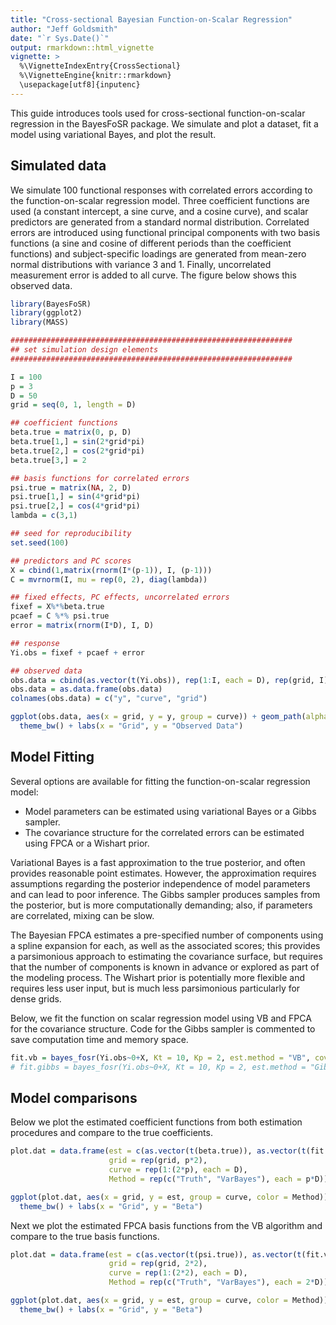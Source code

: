 ```yaml
---
title: "Cross-sectional Bayesian Function-on-Scalar Regression"
author: "Jeff Goldsmith"
date: "`r Sys.Date()`"
output: rmarkdown::html_vignette
vignette: >
  %\VignetteIndexEntry{CrossSectional}
  %\VignetteEngine{knitr::rmarkdown}
  \usepackage[utf8]{inputenc}
---
```


This guide introduces tools used for cross-sectional function-on-scalar regression in the BayesFoSR package. We simulate and plot a dataset, fit a model using variational Bayes, and plot the result.

## Simulated data

We simulate 100 functional responses with correlated errors according to the function-on-scalar regression model. Three coefficient functions are used (a constant intercept, a sine curve, and a cosine curve), and scalar predictors are generated from a standard normal distribution. Correlated errors are introduced using functional principal components with two basis functions (a sine and cosine of different periods than the coefficient functions) and subject-specific loadings are generated from mean-zero normal distributions with variance 3 and 1. Finally, uncorrelated measurement error is added to all curve. The figure below shows this observed data.

```r

library(BayesFoSR)
library(ggplot2)
library(MASS)

###############################################################
## set simulation design elements
###############################################################

I = 100
p = 3
D = 50
grid = seq(0, 1, length = D)

## coefficient functions
beta.true = matrix(0, p, D)
beta.true[1,] = sin(2*grid*pi)
beta.true[2,] = cos(2*grid*pi)
beta.true[3,] = 2

## basis functions for correlated errors
psi.true = matrix(NA, 2, D)
psi.true[1,] = sin(4*grid*pi)
psi.true[2,] = cos(4*grid*pi)
lambda = c(3,1)

## seed for reproducibility
set.seed(100)

## predictors and PC scores
X = cbind(1,matrix(rnorm(I*(p-1)), I, (p-1)))
C = mvrnorm(I, mu = rep(0, 2), diag(lambda))

## fixed effects, PC effects, uncorrelated errors
fixef = X%*%beta.true
pcaef = C %*% psi.true
error = matrix(rnorm(I*D), I, D)

## response
Yi.obs = fixef + pcaef + error
```


```r
## observed data
obs.data = cbind(as.vector(t(Yi.obs)), rep(1:I, each = D), rep(grid, I))
obs.data = as.data.frame(obs.data)
colnames(obs.data) = c("y", "curve", "grid")

ggplot(obs.data, aes(x = grid, y = y, group = curve)) + geom_path(alpha = .3) +
  theme_bw() + labs(x = "Grid", y = "Observed Data")
```

## Model Fitting

Several options are available for fitting the function-on-scalar regression model:

- Model parameters can be estimated using variational Bayes or a Gibbs sampler.  
- The covariance structure for the correlated errors can be estimated using FPCA or a Wishart prior.

Variational Bayes is a fast approximation to the true posterior, and often provides reasonable point estimates. However, the approximation requires assumptions regarding the posterior independence of model parameters and can lead to poor inference. The Gibbs sampler produces samples from the posterior, but is more computationally demanding; also, if parameters are correlated, mixing can be slow. 

The Bayesian FPCA estimates a pre-specified number of components using a spline expansion for each, as well as the associated scores; this provides a parsimonious approach to estimating the covariance surface, but requires that the number of components is known in advance or explored as part of the modeling process. The Wishart prior is potentially more flexible and requires less user input, but is much less parsimonious particularly for dense grids.

Below, we fit the function on scalar regression model using VB and FPCA for the covariance structure. Code for the Gibbs sampler is commented to save computation time and memory space.

```r
fit.vb = bayes_fosr(Yi.obs~0+X, Kt = 10, Kp = 2, est.method = "VB", cov.method = "FPCA")
# fit.gibbs = bayes_fosr(Yi.obs~0+X, Kt = 10, Kp = 2, est.method = "Gibbs", cov.method = "FPCA")
```

## Model comparisons

Below we plot the estimated coefficient functions from both estimation procedures and compare to the true coefficients.

```r
plot.dat = data.frame(est = c(as.vector(t(beta.true)), as.vector(t(fit.vb$beta.pm))),
                      grid = rep(grid, p*2),
                      curve = rep(1:(2*p), each = D),
                      Method = rep(c("Truth", "VarBayes"), each = p*D))

ggplot(plot.dat, aes(x = grid, y = est, group = curve, color = Method)) + geom_path() + 
  theme_bw() + labs(x = "Grid", y = "Beta")
```

Next we plot the estimated FPCA basis functions from the VB algorithm and compare to the true basis functions. 

```r
plot.dat = data.frame(est = c(as.vector(t(psi.true)), as.vector(t(fit.vb$psi.pm))),
                      grid = rep(grid, 2*2),
                      curve = rep(1:(2*2), each = D),
                      Method = rep(c("Truth", "VarBayes"), each = 2*D))

ggplot(plot.dat, aes(x = grid, y = est, group = curve, color = Method)) + geom_path() + 
  theme_bw() + labs(x = "Grid", y = "Beta")
```


<!-- ############################################ -->
<!-- ############################################ -->
<!-- ############################################ -->
<!-- ############################################ -->
<!-- ############################################ -->
<!-- ############################################ -->